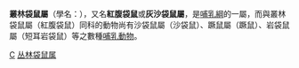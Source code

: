 {{Automatic taxobox
| taxon = Thylogale
| authority = 
| image = Thylogale billardierii.jpg
| image_caption = ''[[Thylogale_billardierii|Thylogale billardierii]]''
}}

'''叢林袋鼠屬'''（學名：{{lang|la|Thylogale}}），又名'''紅腹袋鼠'''或'''灰沙袋鼠屬'''，是[[哺乳綱|哺乳綱]]的一屬，而與叢林袋鼠屬（紅腹袋鼠）同科的動物尚有沙袋鼠屬（沙袋鼠）、蹶鼠屬（蹶鼠）、岩袋鼠屬（短耳岩袋鼠）等之數種[[哺乳動物|哺乳動物]]。
{{澳洲有袋總目|M.}}
{{Taxonbar|from=Q668527}}

[[Category:袋鼠科|C]]
[[Category:丛林袋鼠属|]]